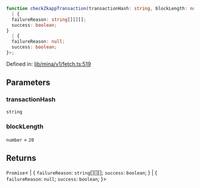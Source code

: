 ```ts
function checkZkappTransaction(transactionHash: string, blockLength: number): Promise<
  | {
  failureReason: string[][][];
  success: boolean;
}
  | {
  failureReason: null;
  success: boolean;
}>;
```

Defined in: [lib/mina/v1/fetch.ts:519](https://github.com/o1-labs/o1js/blob/fca908c243ee8e908efacaf73a882d48759e675a/src/lib/mina/v1/fetch.ts#L519)

## Parameters

### transactionHash

`string`

### blockLength

`number` = `20`

## Returns

`Promise`\<
  \| \{
  `failureReason`: `string`[][][];
  `success`: `boolean`;
\}
  \| \{
  `failureReason`: `null`;
  `success`: `boolean`;
\}\>
